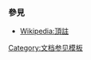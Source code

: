 {{Documentation subpage}}
<!-- PLEASE ADD CATEGORIES WHERE INDICATED AT THE BOTTOM OF THIS PAGE -->
{{Collapsible option|statename=optional}}

===參見===
*[[Wikipedia:頂註]]

<includeonly>
[[Category:消歧义与重定向模板| ]]
[[Category:文档参见模板]]
</includeonly>